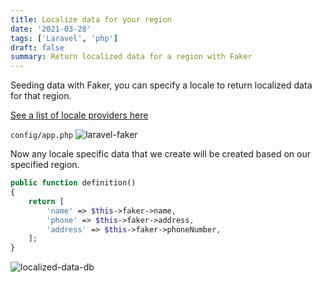 ```yaml
---
title: Localize data for your region
date: '2021-03-28'
tags: ['Laravel', 'php']
draft: false
summary: Return localized data for a region with Faker
---
```


Seeding data with Faker, you can specify a locale to return localized data for that region.

[See a list of locale providers here](https://github.com/fzaninotto/Faker/tree/master/src/Faker/Provider)

`config/app.php`
![laravel-faker](/static/images/tips/laravel-faker.png)

Now any locale specific data that we create will be created based on our specified region.
```php
public function definition()
{
    return [
        'name' => $this->faker->name,
        'phone' => $this->faker->address,
        'address' => $this->faker->phoneNumber,
    ];
}
```

![localized-data-db](/static/images/tips/localized-data-db.jpg)